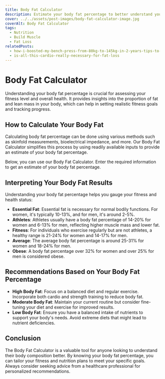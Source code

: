 ```yaml
---
title: Body Fat Calculator
description: Estimate your body fat percentage to better understand your fitness level and set realistic health goals!
cover: ../../assets/post-images/body-fat-calculator-image.jpg
coverAlt: Body Fat Calculator
tags:
  - Nutrition
  - Build Muscle
  - Fat Loss
relatedPosts:
  - how-i-boosted-my-bench-press-from-80kg-to-145kg-in-2-years-tips-to-help-you-do-the-same
  - is-all-this-cardio-really-necessary-for-fat-loss
---
```



# Body Fat Calculator

Understanding your body fat percentage is crucial for assessing your fitness level and overall health. It provides insights into the proportion of fat and lean mass in your body, which can help in setting realistic fitness goals and tracking progress.

## How to Calculate Your Body Fat

Calculating body fat percentage can be done using various methods such as skinfold measurements, bioelectrical impedance, and more. Our Body Fat Calculator simplifies this process by using readily available inputs to provide an estimate of your body fat percentage.

Below, you can use our Body Fat Calculator. Enter the required information to get an estimate of your body fat percentage.

<BodyFatCalculator client:load />

## Interpreting Your Body Fat Results

Understanding your body fat percentage helps you gauge your fitness and health status:

- **Essential Fat**: Essential fat is necessary for normal bodily functions. For women, it's typically 10-13%, and for men, it's around 2-5%.
- **Athletes**: Athletes usually have a body fat percentage of 14-20% for women and 6-13% for men, reflecting higher muscle mass and lower fat.
- **Fitness**: For individuals who exercise regularly but are not athletes, a healthy range is 21-24% for women and 14-17% for men.
- **Average**: The average body fat percentage is around 25-31% for women and 18-24% for men.
- **Obese**: A body fat percentage over 32% for women and over 25% for men is considered obese.

## Recommendations Based on Your Body Fat Percentage

- **High Body Fat**: Focus on a balanced diet and regular exercise. Incorporate both cardio and strength training to reduce body fat.
- **Moderate Body Fat**: Maintain your current routine but consider fine-tuning your diet and exercise for improved results.
- **Low Body Fat**: Ensure you have a balanced intake of nutrients to support your body's needs. Avoid extreme diets that might lead to nutrient deficiencies.

## Conclusion

The Body Fat Calculator is a valuable tool for anyone looking to understand their body composition better. By knowing your body fat percentage, you can tailor your fitness and nutrition plans to meet your specific goals. Always consider seeking advice from a healthcare professional for personalized recommendations.
